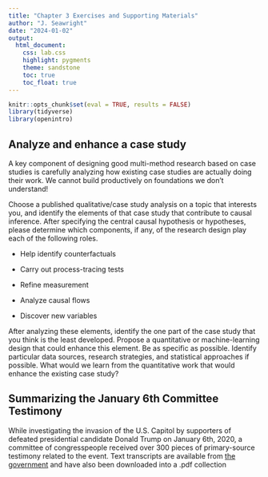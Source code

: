 ```yaml
---
title: "Chapter 3 Exercises and Supporting Materials"
author: "J. Seawright"
date: "2024-01-02"
output:
  html_document:
    css: lab.css
    highlight: pygments
    theme: sandstone
    toc: true
    toc_float: true
---
```


```r
knitr::opts_chunk$set(eval = TRUE, results = FALSE)
library(tidyverse)
library(openintro)
```

## Analyze and enhance a case study

A key component of designing good multi-method research based on case studies is carefully analyzing how existing case studies are actually doing their work. We cannot build productively on foundations we don't understand!

Choose a published qualitative/case study analysis on a topic that interests you, and identify the elements of that case study that contribute to causal inference. After specifying the central causal hypothesis or hypotheses, please determine which components, if any, of the research design play each of the following roles.

* Help identify counterfactuals

* Carry out process-tracing tests

* Refine measurement

* Analyze causal flows

* Discover new variables

After analyzing these elements, identify the one part of the case study that you think is the least developed. Propose a quantitative or machine-learning design that could enhance this element. Be as specific as possible. Identify particular data sources, research strategies, and statistical approaches if possible. What would we learn from the quantitative work that would enhance the existing case study?

## Summarizing the January 6th Committee Testimony

While investigating the invasion of the U.S. Capitol by supporters of defeated presidential candidate Donald Trump on January 6th, 2020, a committee of congresspeople received over 300 pieces of primary-source testimony related to the event. Text transcripts are available from [the government](https://www.govinfo.gov/collection/january-6th-committee-final-report?path=/gpo/January%206th%20Committee%20Final%20Report%20and%20Supporting%20Materials%20Collection/Supporting%20Materials%20-%20Transcribed%20Interviews%20and%20Depositions/%7B%22pageSize%22%3A%22200%22%2C%22offset%22%3A%221%22%7D) and have also been downloaded into a .pdf collection 
